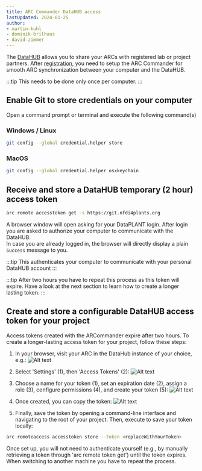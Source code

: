 ```yaml
---
title: ARC Commander DataHUB access
lastUpdated: 2024-01-25
author:
- martin-kuhl
- dominik-brilhaus
- david-zimmer
---
```



The [DataHUB](<https://git.nfdi4plants.org>) allows you to share your ARCs with registered lab or project partners. After [registration](<https://register.nfdi4plants.org>), you need to setup the ARC Commander for smooth ARC synchronization between your computer and the DataHUB.

:::tip
This needs to be done only once per computer.
:::

## Enable Git to store credentials on your computer

Open a command prompt or terminal and execute the following command(s)

### Windows / Linux

```bash
git config --global credential.helper store
```

### MacOS

```bash
git config --global credential.helper osxkeychain
```

## Receive and store a DataHUB temporary (2 hour) access token

```bash
arc remote accesstoken get -s https://git.nfdi4plants.org
```

A browser window will open asking for your DataPLANT login. After login you are asked to authorize your computer to communicate with the DataHUB.  
In case you are already logged in, the browser will directly display a plain `Success` message to you.

:::tip
This authenticates your computer to communicate with your personal DataHUB account
:::

:::tip
After two hours you have to repeat this process as this token will expire. Have a look at the next section to learn how to create a longer lasting token.
:::

## Create and store a configurable DataHUB access token for your project

Access tokens created with the ARCommander expire after two hours. To create a longer-lasting access token for your project, follow these steps:

1. In your browser, visit your ARC in the DataHub instance of your choice, e.g.:
![Alt text](@images/arc-commander/access-1.png)

2. Select 'Settings' (1), then 'Access Tokens' (2):
![Alt text](@images/arc-commander/access-2.png)

3. Choose a name for your token (1), set an expiration date (2), assign a role (3), configure permissions (4), and create your token (5):
![Alt text](@images/arc-commander/access-3.png)

4. Once created, you can copy the token:
![Alt text](@images/arc-commander/access-4.png)

5. Finally, save the token by opening a command-line interface and navigating to the root of your project. Then, execute to save your token locally:

```bash
arc remoteaccess accesstoken store --token <replaceWithYourToken>
```

Once set up, you will not need to authenticate yourself (e.g., by manually retrieving a token through 'arc remote token get') until the token expires. When switching to another machine you have to repeat the process.